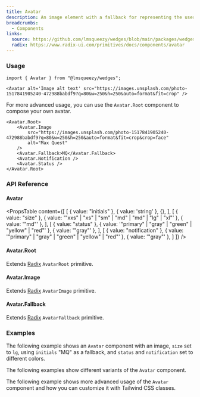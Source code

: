 ```yaml
---
title: Avatar
description: An image element with a fallback for representing the user.
breadcrumbs:
  - Components
links:
  source: https://github.com/lmsqueezy/wedges/blob/main/packages/wedges/src/components/Avatar/Avatar.tsx
  radix: https://www.radix-ui.com/primitives/docs/components/avatar
---
```


<PreviewComponent name="avatar/preview" />

### Usage

```tsx
import { Avatar } from "@lmsqueezy/wedges";
```
    
```tsx showLineNumbers
<Avatar alt='Image alt text' src="https://images.unsplash.com/photo-1517841905240-472988babdf9?q=80&w=250&h=250&auto=format&fit=crop" />
```

For more advanced usage, you can use the `Avatar.Root` component to compose your own avatar.

```tsx
<Avatar.Root>
    <Avatar.Image
        src="https://images.unsplash.com/photo-1517841905240-472988babdf9?q=80&w=250&h=250&auto=format&fit=crop&crop=face"
        alt="Max Quest"
    />
    <Avatar.Fallback>MQ</Avatar.Fallback>
    <Avatar.Notification />
    <Avatar.Status />
</Avatar.Root>
```

### API Reference

#### Avatar

<PropsTable
  content={[
    [
      { value: "initials" },
      { value: 'string' },
      {},
    ],
    [
      { value: "size" },
      { value: '"xxs" | "xs" | "sm" | "md" | "md" | "lg" | "xl"' },
      { value: '"md"' },
    ],
    [
        { value: "status" },
        { value: '"primary" | "gray" | "green" | "yellow" | "red"' },
        { value: '"gray"' },
    ],
    [
        { value: "notification" },
        { value: '"primary" | "gray" | "green" | "yellow" | "red"' },
        { value: '"gray"' },
    ]
  ]}
/>

#### Avatar.Root

Extends <a href="https://www.radix-ui.com/primitives/docs/components/avatar#root" target="_blank" rel="nofollow noreferrer">Radix</a> `AvatarRoot` primitive.

#### Avatar.Image

Extends <a href="https://www.radix-ui.com/primitives/docs/components/avatar#image" target="_blank" rel="nofollow noreferrer">Radix</a> `AvatarImage` primitive.

#### Avatar.Fallback

Extends <a href="https://www.radix-ui.com/primitives/docs/components/avatar#fallback" target="_blank" rel="nofollow noreferrer">Radix</a> `AvatarFallback` primitive.

### Examples

The following example shows an `Avatar` component with an image, `size` set to `lg`, using `initials` "MQ" as a fallback, and `status` and `notification` set to different colors.

<PreviewComponent name="avatar/example-1" />

The following examples show different variants of the `Avatar` component.

<PreviewComponent name="avatar/example-2" />

The following example shows more advanced usage of the `Avatar` component and how you can customize it with Tailwind CSS classes.

<PreviewComponent name="avatar/example-3" />
